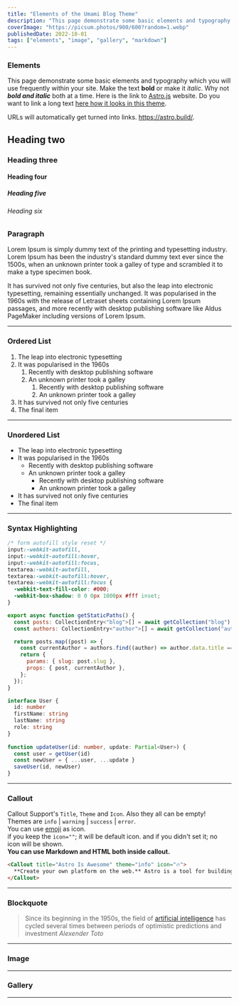 ```yaml
---
title: "Elements of the Umami Blog Theme"
description: "This page demonstrate some basic elements and typography which you will use frequently within your site."
coverImage: "https://picsum.photos/900/600?random=1.webp"
publishedDate: 2022-10-01
tags: ["elements", "image", "gallery", "markdown"]
---
```


### Elements

This page demonstrate some basic elements and typography which you will use frequently within your site. Make the text **bold** or make it *italic*. Why not **_bold and italic_** both at a time. Here is the link to [Astro.js](https://astro.build/) website. Do you want to link a long text [here how it looks in this theme](https://astro.build/).

URLs will automatically get turned into links. https://astro.build/.

## Heading two
### Heading three
#### Heading four
##### Heading five
###### Heading six

### Paragraph

Lorem Ipsum is simply dummy text of the printing and typesetting industry. Lorem Ipsum has been the industry's standard dummy text ever since the 1500s, when an unknown printer took a galley of type and scrambled it to make a type specimen book.

It has survived not only five centuries, but also the leap into electronic typesetting, remaining essentially unchanged. It was popularised in the 1960s with the release of Letraset sheets containing Lorem Ipsum passages, and more recently with desktop publishing software like Aldus PageMaker including versions of Lorem Ipsum.

<hr/>

### Ordered List

1. The leap into electronic typesetting
1. It was popularised in the 1960s
    1. Recently with desktop publishing software
    1. An unknown printer took a galley
        1. Recently with desktop publishing software
        1. An unknown printer took a galley
1. It has survived not only five centuries
1. The final item

<hr/>

### Unordered List

* The leap into electronic typesetting
* It was popularised in the 1960s
    * Recently with desktop publishing software
    * An unknown printer took a galley
        * Recently with desktop publishing software
        * An unknown printer took a galley
* It has survived not only five centuries
* The final item

<hr/>

### Syntax Highlighting

```css title="style.scss"
/* form autofill style reset */
input:-webkit-autofill,
input:-webkit-autofill:hover, 
input:-webkit-autofill:focus,
textarea:-webkit-autofill,
textarea:-webkit-autofill:hover,
textarea:-webkit-autofill:focus {
  -webkit-text-fill-color: #000;
  -webkit-box-shadow: 0 0 0px 1000px #fff inset;
}
```

```javascript title="[...slug].astro"
export async function getStaticPaths() {
  const posts: CollectionEntry<"blog">[] = await getCollection("blog");
  const authors: CollectionEntry<"author">[] = await getCollection("author");

  return posts.map((post) => {
    const currentAuthor = authors.find((author) => author.data.title === post.data.author);
    return {
      params: { slug: post.slug },
      props: { post, currentAuthor },
    };
  });
}
```

```typescript
interface User {
  id: number
  firstName: string
  lastName: string
  role: string
}
 
function updateUser(id: number, update: Partial<User>) {
  const user = getUser(id)
  const newUser = { ...user, ...update }
  saveUser(id, newUser)
}
```

<hr/>

### Callout

Callout Support's `Title`, `Theme` and `Icon`. Also they all can be empty! <br/>
Themes are `info` | `warning` | `success` | `error`. <br/>
You can use <a href="https://emojipedia.org/" target="_blank" rel="noopener noreferrer">emoji</a> as icon. <br/> if you keep the `icon=""`; it will be default icon. and if you didn't set it; no icon will be shown. <br/>
**You can use Markdown and HTML both inside callout.**

```html
<Callout title="Astro Is Awesome" theme="info" icon="🔥">
  **Create your own platform on the web.** Astro is a tool for building static websites with your favorite JS framework. But it will ship zero JavaScript to the browser 🤯.
</Callout>
```

<hr/>

### Blockquote

> Since its beginning in the 1950s, the field of [artificial intelligence](#) has cycled several times between periods of optimistic predictions and investment
<cite>Alexender Toto</cite>

<hr/>

### Image

<CustomImage
  src="/assets/blog/elements.jpg"
  alt="qurno astrojs blog theme"
  width={970}
  height={500}
  caption="Photo by [Nguyen Dang Hoang Nhu](https://unsplash.com/@nguyendhn) / [Unsplash](https://unsplash.com/)"
/>

<hr/>

### Gallery
<div class="gallery">
  <CustomImage src="/assets/blog/01.jpg" alt="qurno astrojs blog theme" width={970} height={500} />
  <CustomImage src="/assets/blog/02.jpg" alt="qurno astrojs blog theme" width={970} height={500} />
  <CustomImage src="/assets/blog/03.jpg" alt="qurno astrojs blog theme" width={970} height={500} />
  <CustomImage src="/assets/blog/04.jpg" alt="qurno astrojs blog theme" width={970} height={500} />
  <CustomImage src="/assets/blog/05.jpg" alt="qurno astrojs blog theme" width={970} height={500} />
  <CustomImage src="/assets/blog/06.jpg" alt="qurno astrojs blog theme" width={970} height={500} />
</div>

<hr/>
